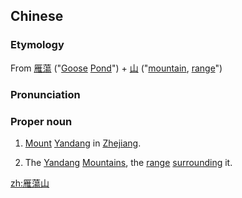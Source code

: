 {{also|雁荡山}}
==Chinese==
{{zh-forms|s=雁荡山|type=21}}
{{wikipedia|Yandang Mountains}}
{{wikipedia|雁蕩山|lang=zh}}

===Etymology===
From [[雁蕩]] ("[[goose|Goose]] [[pond|Pond]]") + [[山]] ("[[mountain]], [[range]]")

===Pronunciation===
{{zh-pron
|m=Yàndàngshān
|cat=pn
}}

===Proper noun===
{{zh-proper noun}}

# {{lb|zh|geography}} [[mount|Mount]] [[Yandang]] in [[Zhejiang]].
# {{lb|zh|geography}} The [[Yandang]] [[mountains|Mountains]], the [[range]] [[surround]]ing it.

[[zh:雁蕩山]]